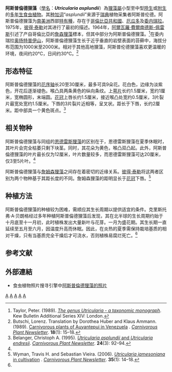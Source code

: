 {{noteTA
|G1=Carnivorous Plant
}}
{{Speciesbox 
| genus = Utricularia
| species = asplundii
| authority = [[彼得·泰勒_(植物學家)|P.Taylor]]
| image = Utricularia asplundii_4.jpg
| synonyms = 
*''Utricularia jamesoniana''<br /><small>[[阿爾瓦羅·費爾南德斯-佩雷斯|A.Fernández]]</small>
}}

'''阿斯普倫德狸藻'''（[[學名|學名]]：'''''Utricularia asplundii'''''）為[[狸藻屬|狸藻屬]]小型至中型[[陸生植物|陸生]]或[[附生植物|附生]]的[[多年生植物|多年生]][[食虫植物|食虫植物]]。其[[种加词|种加词]]“''asplundii''”来源于[[瑞典|瑞典]]植物采集者阿斯普伦德{{small|（Asplund）}}。阿斯普倫德狸藻为[[南美洲|南美洲]]西部[[特有種|特有種]]，存在于[[哥倫比亞共和國|哥倫比亞共和國]]、[[厄瓜多|厄瓜多]]及[[委内瑞拉|委内瑞拉]]。1975年，[[彼得·泰勒_(植物學家)|彼得·泰勒]]对其进行了最初的描述。1964年，[[阿爾瓦羅·費爾南德斯-佩雷斯|阿爾瓦羅·費爾南德斯-佩雷斯]]{{small|（Alvaro Fernández-Pérez）}}引述了产自哥倫比亞的[[詹森狸藻|詹森狸藻]]{{small|（''U. jamesoniana''）}}標本，但其中部分为阿斯普倫德狸藻。<ref name="Taylor 1989">Taylor, Peter. (1989). ''[[狸藻属——分类学专著|The genus Utricularia - a taxonomic monograph]]''. Kew Bulletin Additional Series XIV: London.</ref>在委内瑞拉[[奥扬特普伊山|奥扬特普伊山]]{{small|（Auyantepui）}}，阿斯普倫德狸藻生长于近乎垂直的岩壁表面的苔藓中，海拔分布范围为1000米至2000米。相对于其他高地狸藻，阿斯普伦德狸藻喜欢更温暖的环境，夜间约20℃，日间约30℃。<ref name=Butschi>Butschi, Lorenz. Translation by Dorothea Huber and Klaus Ammann. (1989). [http://www.carnivorousplants.org/cpn/articles/CPNv18n1p15_18.pdf Carnivorous plants of Auyantepui in Venezuela] {{Wayback|url=http://www.carnivorousplants.org/cpn/articles/CPNv18n1p15_18.pdf |date=20101214193827 }}. ''[[食虫植物通讯|Carnivorous Plant Newsletter]]''. '''18'''(1): 15–18.</ref>

== 形态特征 ==
阿斯普倫德狸藻的[[花序轴|花序轴]]长20至30厘米，最多可具9朵花。花白色，边缘为淡紫色，开花后逐渐褪色。喉凸具两条黄色的纵向条纹。上[[萼片|萼片]]长约1.5厘米，宽约1厘米，宽椭圆形，末端圆。[[花冠|花冠]]上唇长约1.5厘米，接近喉凸处宽约0.5厘米，3片裂片最宽处宽约1.5厘米。下唇的3片裂片近相等，呈叉状。距长于下唇，长约2厘米。距中部具一个黄色斑点。<ref name=Belanger1995>Belanger, Christoph A. (1995). [http://www.carnivorousplants.org/cpn/articles/CPNv24n3p92_94.pdf ''Utricularia asplundii'' and ''Utricularia endresii'']. ''[[食虫植物通讯|Carnivorous Plant Newsletter]]''. '''24'''(3): 92–94.</ref>

== 相关物种 ==
阿斯普倫德狸藻与同组的[[恩德雷斯狸藻|恩德雷斯狸藻]]{{small|（''U. endresii''）}}的区别在于，恩德雷斯狸藻在夏季休眠时，其叶片会完全枯萎只剩下块茎。同时，其花朵为黄色，喉凸双凸起。此外，阿斯普倫德狸藻的叶片最长仅为12厘米，叶片数量较多，而恩德雷斯狸藻可达20厘米，仅3至5片叶。<ref name=Belanger1995 />

阿斯普倫德狸藻与[[詹姆森狸藻|詹姆森狸藻]]{{small|（''U. jamesoniana''）}}之间存在着密切的近缘关系。[[彼得·泰勒_(植物学家)|彼得·泰勒]]将这两者区别为两个物种基于其距长度的不同。詹姆森狸藻的距明显长于[[花冠|花冠]]下唇。<ref name=Wyman2006>Wyman, Travis H. and Sebastian Vieira. (2006). [http://www.carnivorousplants.org/cpn/articles/CPNv35n1p14_18.pdf ''Utricularia jamesoniana'' in cultivation] {{Wayback|url=http://www.carnivorousplants.org/cpn/articles/CPNv35n1p14_18.pdf |date=20151211123612 }}. ''[[食虫植物通讯|Carnivorous Plant Newsletter]]''. '''35'''(1): 14–18.</ref>

== 种植方法 ==
阿斯普倫德狸藻的种植较为困难，需顺应其生长周期以提供适宜的条件。克里斯托弗·A·贝朗格{{small|（Christoph A. Belanger）}}经过多年种植阿斯普倫德狸藻后发现，其在北半球的生长周期约始于十月底至十一月初，此时植株发出大量新叶与花芽。一月为盛花期。其生长期一直延续至五月至六月，因温度升高而休眠。因此，在炎热的夏季需保持栽培基质的相对干燥，只有当基质完全干燥后才可浇水，否则植株易腐烂死亡。<ref name=Belanger1995 />

== 参考文献 ==
{{Reflist|2}}

== 外部連結 ==
{{refbegin|2}}
* 食虫植物照片搜寻引擎中[http://www.cpphotofinder.com/utricularia-asplundii-211.html 阿斯普倫德狸藻的照片] {{Wayback|url=http://www.cpphotofinder.com/utricularia-asplundii-211.html |date=20110520081710 }}
{{Commons-inline|Utricularia asplundii|阿斯普倫德狸藻}}
{{wikispecies-inline|Utricularia asplundii|阿斯普倫德狸藻}}
{{refend}}

{{Utricularia}}
{{Taxonbar|from=Q293234}}

[[Category:南美洲食虫植物|A]]
[[Category:哥伦比亚植物|A]]
[[Category:厄瓜多尔植物|A]]
[[Category:狸藻屬|A]]
[[Category:兰花狸藻组|A]]